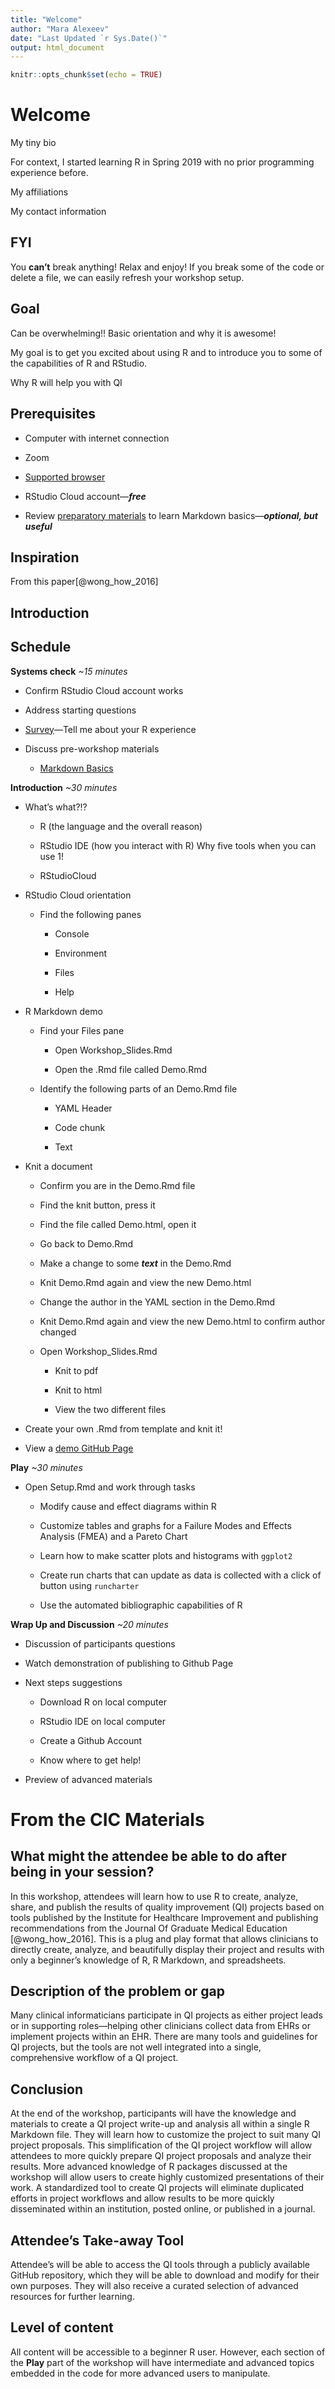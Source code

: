 ```yaml
---
title: "Welcome"
author: "Mara Alexeev"
date: "Last Updated `r Sys.Date()`"
output: html_document
---
```


```r
knitr::opts_chunk$set(echo = TRUE)
```

# Welcome

My tiny bio

For context, I started learning R in Spring 2019 with no prior programming experience before.

My affiliations

My contact information

## FYI

You **can't** break anything! Relax and enjoy! If you break some of the code or delete a file, we can easily refresh your workshop setup.

## Goal

Can be overwhelming!! Basic orientation and why it is awesome!

My goal is to get you excited about using R and to introduce you to some of the capabilities of R and RStudio.

Why R will help you with QI

## Prerequisites

-   Computer with internet connection

-   Zoom

-   [Supported browser](%5Bhttps://support.rstudio.com/hc/en-us/articles/227449447-Supported-browsers-for-RStudio-Connect)

-   RStudio Cloud account---***free***

-   Review [preparatory materials](https://commonmark.org/help/tutorial/) to learn Markdown basics---***optional, but useful***

## Inspiration

From this paper[@wong_how_2016]

## Introduction

## Schedule

**Systems check** *\~15 minutes*

-   Confirm RStudio Cloud account works

-   Address starting questions

-   [Survey](https://docs.google.com/forms/d/e/1FAIpQLScwsInqQ5NzJKxhM73rjXHM4stbIw-buBH21cKGniNjkUJ6bg/viewform?usp=sf_link)---Tell me about your R experience

-   Discuss pre-workshop materials

    -   [Markdown Basics](https://commonmark.org/help/tutorial/)

**Introduction** *\~30 minutes*

-   What's what?!?

    -   R (the language and the overall reason)

    -   RStudio IDE (how you interact with R) Why five tools when you can use 1!

    -   RStudioCloud

-   RStudio Cloud orientation

    -   Find the following panes

        -   Console

        -   Environment

        -   Files

        -   Help

-   R Markdown demo

    -   Find your Files pane

        -   Open Workshop_Slides.Rmd

        -   Open the .Rmd file called Demo.Rmd

    -   Identify the following parts of an Demo.Rmd file

        -   YAML Header

        -   Code chunk

        -   Text

-   Knit a document

    -   Confirm you are in the Demo.Rmd file

    -   Find the knit button, press it

    -   Find the file called Demo.html, open it

    -   Go back to Demo.Rmd

    -   Make a change to some ***text*** in the Demo.Rmd

    -   Knit Demo.Rmd again and view the new Demo.html

    -   Change the author in the YAML section in the Demo.Rmd

    -   Knit Demo.Rmd again and view the new Demo.html to confirm author changed

    -   Open Workshop_Slides.Rmd

        -   Knit to pdf

        -   Knit to html

        -   View the two different files

-   Create your own .Rmd from template and knit it!

-   View a [demo GitHub Page](https://maraalexeev.github.io/example_for_CIC_workshop_May_2021/)

**Play** *\~30 minutes*

-   Open Setup.Rmd and work through tasks

    -   Modify cause and effect diagrams within R

    -   Customize tables and graphs for a Failure Modes and Effects Analysis (FMEA) and a Pareto Chart

    -   Learn how to make scatter plots and histograms with `ggplot2`

    -   Create run charts that can update as data is collected with a click of button using `runcharter`

    -   Use the automated bibliographic capabilities of R

**Wrap Up and Discussion** *\~20 minutes*

-   Discussion of participants questions

-   Watch demonstration of publishing to Github Page

-   Next steps suggestions

    -   Download R on local computer

    -   RStudio IDE on local computer

    -   Create a Github Account

    -   Know where to get help!

-   Preview of advanced materials


# From the CIC Materials

## What might the attendee be able to do after being in your session?

In this workshop, attendees will learn how to use R to create, analyze, share, and publish the results of quality improvement (QI) projects based on tools published by the Institute for Healthcare Improvement and publishing recommendations from the Journal Of Graduate Medical Education [@wong_how_2016]. This is a plug and play format that allows clinicians to directly create, analyze, and beautifully display their project and results with only a beginner's knowledge of R, R Markdown, and spreadsheets.

## Description of the problem or gap

Many clinical informaticians participate in QI projects as either project leads or in supporting roles---helping other clinicians collect data from EHRs or implement projects within an EHR. There are many tools and guidelines for QI projects, but the tools are not well integrated into a single, comprehensive workflow of a QI project.

## Conclusion

At the end of the workshop, participants will have the knowledge and materials to create a QI project write-up and analysis all within a single R Markdown file. They will learn how to customize the project to suit many QI project proposals. This simplification of the QI project workflow will allow attendees to more quickly prepare QI project proposals and analyze their results. More advanced knowledge of R packages discussed at the workshop will allow users to create highly customized presentations of their work. A standardized tool to create QI projects will eliminate duplicated efforts in project workflows and allow results to be more quickly disseminated within an institution, posted online, or published in a journal.

## Attendee's Take-away Tool

Attendee's will be able to access the QI tools through a publicly available GitHub repository, which they will be able to download and modify for their own purposes. They will also receive a curated selection of advanced resources for further learning.

## Level of content

All content will be accessible to a beginner R user. However, each section of the **Play** part of the workshop will have intermediate and advanced topics embedded in the code for more advanced users to manipulate.
